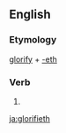 ==English==

===Etymology===
[[glorify]] + [[-eth]]

===Verb===
{{head|en|verb form}}

# {{en-archaic third-person singular of|glorify}}

[[ja:glorifieth]]